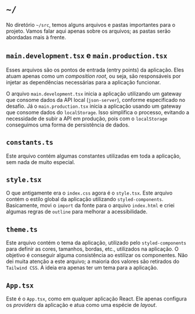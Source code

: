 # `~/`

No diretório `~/src`, temos alguns arquivos e pastas importantes para o projeto. Vamos falar aqui apenas sobre os
arquivos; as pastas serão abordadas mais à frente.

## `main.development.tsx` e `main.production.tsx`

Esses arquivos são os pontos de entrada (entry points) da aplicação. Eles atuam apenas como um _composition root_, ou
seja, são responsáveis por injetar as dependências necessárias para a aplicação funcionar.

O arquivo `main.development.tsx` inicia a aplicação utilizando um gateway que consome dados da API local
(`json-server`), conforme especificado no desafio. Já o `main.production.tsx` inicia a aplicação usando um gateway que
consome dados do `localStorage`. Isso simplifica o processo, evitando a necessidade de subir a API em produção, pois
com o `localStorage` conseguimos uma forma de persistência de dados.

## `constants.ts`

Este arquivo contém algumas constantes utilizadas em toda a aplicação, sem nada de muito especial.

## `style.tsx`

O que antigamente era o `index.css` agora é o `style.tsx`. Este arquivo contém o estilo global da aplicação utilizando
`styled-components`. Basicamente, movi o `import` da fonte para o arquivo `index.html` e criei algumas regras de
`outline` para melhorar a acessibilidade.

## `theme.ts`

Este arquivo contém o tema da aplicação, utilizado pelo `styled-components` para definir as cores, tamanhos, bordas,
etc., utilizados na aplicação. O objetivo é conseguir alguma consistência ao estilizar os componentes. Não dei muita
atenção a este arquivo; a maioria dos valores são retirados do `Tailwind CSS`. A ideia era apenas ter um tema para a
aplicação.

## `App.tsx`

Este é o `App.tsx`, como em qualquer aplicação React. Ele apenas configura os _providers_ da aplicação e atua como uma
espécie de _layout_.
